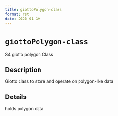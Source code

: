 ```yaml
--- 
title: giottoPolygon-class 
format: rst 
date: 2023-01-19 
--- 
```

# `giottoPolygon-class`

S4 giotto polygon Class


## Description

Giotto class to store and operate on polygon-like data


## Details

holds polygon data


